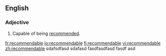 ==English==

===Adjective===
{{en-adj}}

#Capable of being [[recommend]]ed.

[[fr:recommendable]]
[[io:recommendable]]
[[fi:recommendable]]
[[vi:recommendable]]
[[zh:recommendable]]
sdafsdfasd sdafasd fasdfasdfasd fasdf asd
